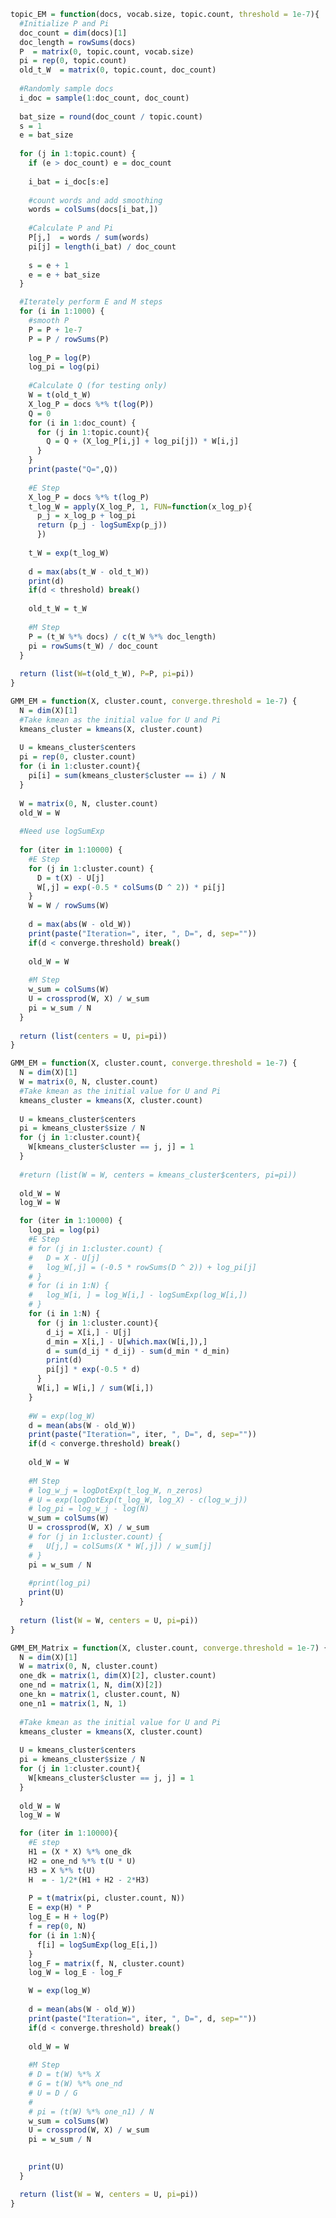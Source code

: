 ```r
topic_EM = function(docs, vocab.size, topic.count, threshold = 1e-7){
  #Initialize P and Pi
  doc_count = dim(docs)[1]
  doc_length = rowSums(docs)
  P  = matrix(0, topic.count, vocab.size)
  pi = rep(0, topic.count)
  old_t_W  = matrix(0, topic.count, doc_count)
  
  #Randomly sample docs
  i_doc = sample(1:doc_count, doc_count)
  
  bat_size = round(doc_count / topic.count)
  s = 1
  e = bat_size
  
  for (j in 1:topic.count) {
    if (e > doc_count) e = doc_count
    
    i_bat = i_doc[s:e]
    
    #count words and add smoothing
    words = colSums(docs[i_bat,])
    
    #Calculate P and Pi
    P[j,]  = words / sum(words)
    pi[j] = length(i_bat) / doc_count
    
    s = e + 1
    e = e + bat_size
  }

  #Iterately perform E and M steps
  for (i in 1:1000) {
    #smooth P
    P = P + 1e-7
    P = P / rowSums(P)
    
    log_P = log(P)
    log_pi = log(pi)
    
    #Calculate Q (for testing only)
    W = t(old_t_W)
    X_log_P = docs %*% t(log(P))
    Q = 0
    for (i in 1:doc_count) {
      for (j in 1:topic.count){
        Q = Q + (X_log_P[i,j] + log_pi[j]) * W[i,j]
      }
    }
    print(paste("Q=",Q))
    
    #E Step
    X_log_P = docs %*% t(log_P)
    t_log_W = apply(X_log_P, 1, FUN=function(x_log_p){
      p_j = x_log_p + log_pi
      return (p_j - logSumExp(p_j))
      })
    
    t_W = exp(t_log_W)
    
    d = max(abs(t_W - old_t_W))
    print(d)
    if(d < threshold) break()
    
    old_t_W = t_W
    
    #M Step
    P = (t_W %*% docs) / c(t_W %*% doc_length)
    pi = rowSums(t_W) / doc_count
  }
  
  return (list(W=t(old_t_W), P=P, pi=pi))
}
```

```r
GMM_EM = function(X, cluster.count, converge.threshold = 1e-7) {
  N = dim(X)[1]
  #Take kmean as the initial value for U and Pi
  kmeans_cluster = kmeans(X, cluster.count)
  
  U = kmeans_cluster$centers
  pi = rep(0, cluster.count) 
  for (i in 1:cluster.count){
    pi[i] = sum(kmeans_cluster$cluster == i) / N
  }
  
  W = matrix(0, N, cluster.count)
  old_W = W
  
  #Need use logSumExp
  
  for (iter in 1:10000) {
    #E Step
    for (j in 1:cluster.count) {
      D = t(X) - U[j]
      W[,j] = exp(-0.5 * colSums(D ^ 2)) * pi[j]
    }
    W = W / rowSums(W)
    
    d = max(abs(W - old_W))
    print(paste("Iteration=", iter, ", D=", d, sep=""))
    if(d < converge.threshold) break()
    
    old_W = W
    
    #M Step
    w_sum = colSums(W)
    U = crossprod(W, X) / w_sum
    pi = w_sum / N
  }
  
  return (list(centers = U, pi=pi))
}
```

```r
GMM_EM = function(X, cluster.count, converge.threshold = 1e-7) {
  N = dim(X)[1]
  W = matrix(0, N, cluster.count)
  #Take kmean as the initial value for U and Pi
  kmeans_cluster = kmeans(X, cluster.count)
  
  U = kmeans_cluster$centers
  pi = kmeans_cluster$size / N
  for (j in 1:cluster.count){
    W[kmeans_cluster$cluster == j, j] = 1
  }
  
  #return (list(W = W, centers = kmeans_cluster$centers, pi=pi))
  
  old_W = W
  log_W = W

  for (iter in 1:10000) {
    log_pi = log(pi)
    #E Step
    # for (j in 1:cluster.count) {
    #   D = X - U[j]
    #   log_W[,j] = (-0.5 * rowSums(D ^ 2)) + log_pi[j]
    # }
    # for (i in 1:N) {
    #   log_W[i, ] = log_W[i,] - logSumExp(log_W[i,])
    # }
    for (i in 1:N) {
      for (j in 1:cluster.count){
        d_ij = X[i,] - U[j]
        d_min = X[i,] - U[which.max(W[i,]),]
        d = sum(d_ij * d_ij) - sum(d_min * d_min)
        print(d)
        pi[j] * exp(-0.5 * d)
      }
      W[i,] = W[i,] / sum(W[i,])
    }
    
    #W = exp(log_W)
    d = mean(abs(W - old_W))
    print(paste("Iteration=", iter, ", D=", d, sep=""))
    if(d < converge.threshold) break()
    
    old_W = W
    
    #M Step
    # log_w_j = logDotExp(t_log_W, n_zeros)
    # U = exp(logDotExp(t_log_W, log_X) - c(log_w_j))
    # log_pi = log_w_j - log(N)
    w_sum = colSums(W)
    U = crossprod(W, X) / w_sum
    # for (j in 1:cluster.count) {
    #   U[j,] = colSums(X * W[,j]) / w_sum[j]
    # }
    pi = w_sum / N
    
    #print(log_pi)
    print(U)
  }
  
  return (list(W = W, centers = U, pi=pi))
}

```

```r
GMM_EM_Matrix = function(X, cluster.count, converge.threshold = 1e-7) {
  N = dim(X)[1]
  W = matrix(0, N, cluster.count)
  one_dk = matrix(1, dim(X)[2], cluster.count)
  one_nd = matrix(1, N, dim(X)[2])
  one_kn = matrix(1, cluster.count, N)
  one_n1 = matrix(1, N, 1)
  
  #Take kmean as the initial value for U and Pi
  kmeans_cluster = kmeans(X, cluster.count)
  
  U = kmeans_cluster$centers
  pi = kmeans_cluster$size / N
  for (j in 1:cluster.count){
    W[kmeans_cluster$cluster == j, j] = 1
  }
  
  old_W = W
  log_W = W

  for (iter in 1:10000){
    #E step
    H1 = (X * X) %*% one_dk
    H2 = one_nd %*% t(U * U)
    H3 = X %*% t(U)
    H  = - 1/2*(H1 + H2 - 2*H3)
    
    P = t(matrix(pi, cluster.count, N))
    E = exp(H) * P
    log_E = H + log(P)
    f = rep(0, N)
    for (i in 1:N){
      f[i] = logSumExp(log_E[i,])
    }
    log_F = matrix(f, N, cluster.count)
    log_W = log_E - log_F

    W = exp(log_W)
    
    d = mean(abs(W - old_W))
    print(paste("Iteration=", iter, ", D=", d, sep=""))
    if(d < converge.threshold) break()
    
    old_W = W
    
    #M Step
    # D = t(W) %*% X
    # G = t(W) %*% one_nd
    # U = D / G
    # 
    # pi = (t(W) %*% one_n1) / N
    w_sum = colSums(W)
    U = crossprod(W, X) / w_sum
    pi = w_sum / N

    
    print(U)
  }

  return (list(W = W, centers = U, pi=pi))
}
```

